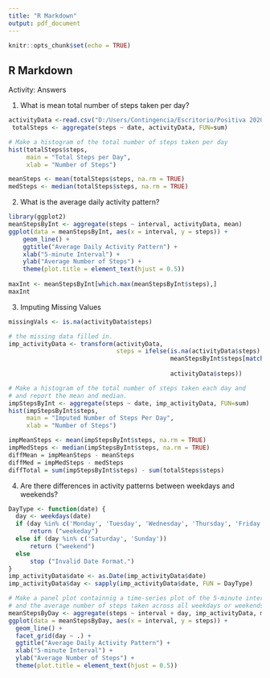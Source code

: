 ```yaml
---
title: "R Markdown"
output: pdf_document
---
```


```r
knitr::opts_chunk$set(echo = TRUE)
```

## R Markdown

Activity: Answers

1. What is mean total number of steps taken per day?

```r
activityData <-read.csv("D:/Users/Contingencia/Escritorio/Positiva 2020/Reproducible research/Assigment 2/activity.csv")
 totalSteps <- aggregate(steps ~ date, activityData, FUN=sum)

# Make a histogram of the total number of steps taken per day
hist(totalSteps$steps,
     main = "Total Steps per Day",
     xlab = "Number of Steps")

meanSteps <- mean(totalSteps$steps, na.rm = TRUE)
medSteps <- median(totalSteps$steps, na.rm = TRUE)

```
2. What is the average daily activity pattern?
```r
library(ggplot2)
meanStepsByInt <- aggregate(steps ~ interval, activityData, mean)
ggplot(data = meanStepsByInt, aes(x = interval, y = steps)) +
    geom_line() +
    ggtitle("Average Daily Activity Pattern") +
    xlab("5-minute Interval") +
    ylab("Average Number of Steps") +
    theme(plot.title = element_text(hjust = 0.5)) 
    
maxInt <- meanStepsByInt[which.max(meanStepsByInt$steps),]
maxInt
```
3. Imputing Missing Values

```r
missingVals <- is.na(activityData$steps)

# the missing data filled in.
imp_activityData <- transform(activityData,
                              steps = ifelse(is.na(activityData$steps),
                                             meanStepsByInt$steps[match(activityData$interval, 
                                                                        meanStepsByInt$interval)],
                                             activityData$steps))

# Make a histogram of the total number of steps taken each day and
# and report the mean and median.
impStepsByInt <- aggregate(steps ~ date, imp_activityData, FUN=sum)
hist(impStepsByInt$steps,
     main = "Imputed Number of Steps Per Day",
     xlab = "Number of Steps")

impMeanSteps <- mean(impStepsByInt$steps, na.rm = TRUE)
impMedSteps <- median(impStepsByInt$steps, na.rm = TRUE)
diffMean = impMeanSteps - meanSteps
diffMed = impMedSteps - medSteps
diffTotal = sum(impStepsByInt$steps) - sum(totalSteps$steps)


```
4. Are there differences in activity patterns between weekdays and weekends?
```r
DayType <- function(date) {
  day <- weekdays(date)
  if (day %in% c('Monday', 'Tuesday', 'Wednesday', 'Thursday', 'Friday'))
      return ("weekeday")
  else if (day %in% c('Saturday', 'Sunday'))
      return ("weekend")
  else
      stop ("Invalid Date Format.")
}
imp_activityData$date <- as.Date(imp_activityData$date)
imp_activityData$day <- sapply(imp_activityData$date, FUN = DayType)

# Make a panel plot containnig a time-series plot of the 5-minute interval
# and the average number of steps taken across all weekdays or weekends
meanStepsByDay <- aggregate(steps ~ interval + day, imp_activityData, mean)
ggplot(data = meanStepsByDay, aes(x = interval, y = steps)) + 
  geom_line() +
  facet_grid(day ~ .) +
  ggtitle("Average Daily Activity Pattern") +
  xlab("5-minute Interval") +
  ylab("Average Number of Steps") +
  theme(plot.title = element_text(hjust = 0.5))
```

